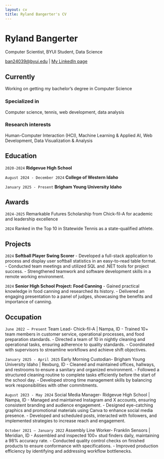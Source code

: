 ```yaml
---
layout: cv
title: Ryland Bangerter's CV
---
```

# Ryland Bangerter
Computer Scientist, BYUI Student, Data Science

<div id="webaddress">
<a href="ban24039@byui.edu">ban24039@byui.edu</a>
| <a href="https://www.linkedin.com/in/rylandbangerter/">My LinkedIn page</a>
</div>


## Currently

Working on getting my bachelor's degree in Computer Science

### Specialized in

Computer science, tennis, web development, data analysis


### Research interests

 Human-Computer Interaction (HCI), Machine Learning & Applied AI, Web Development, Data Visualization & Analysis


## Education

`2020-2024`
__Ridgevue High School__

`August 2024 - December 2024`
__College of Western Idaho__

`January 2025 - Present`
__Brigham Young University Idaho__


## Awards

`2024-2025`
Remarkable Futures Scholarship from Chick-fil-A for academic and leadership excellence

`2024`
Ranked in the Top 10 in Statewide Tennis as a state-qualified athlete.



## Projects

<!-- A list is also available [online](http://scholar.google.co.uk/citations?user=LTOTl0YAAAAJ) -->

`2024`
__Softball Player Swing Scorer__
- Developed a full-stack application to process and display user softball statistics in an easy-to-read table format.
- Conducted team meetings and utilized SQL and .NET tools for project success.
- Strengthened teamwork and software development skills in a remote working environment.

`2024`
__Senior High School Project: Food Canning__
- Gained practical knowledge in food canning and researched its history.
- Delivered an engaging presentation to a panel of judges, showcasing the benefits and importance of canning.



## Occupation

`June 2022 – Present`
Team Lead- Chick-fil-A | Nampa, ID
- Trained 10+ team members in customer service, operational processes, and food preparation standards.
- Directed a team of 10 in nightly cleaning and operational tasks, ensuring adherence to quality standards.
- Coordinated with supervisors to streamline workflows and achieve shift objectives.


`January 2025 - April 2025`
Early Morning Custodian- Brigham Young University Idaho | Rexburg, ID
- Cleaned and maintained offices, hallways, and restrooms to ensure a sanitary and organized environment.
- Followed a structured cleaning routine to complete tasks efficiently before the start of the school day.
- Developed strong time management skills by balancing work responsibilities with other commitments.


`August 2023 - May 2024`
Social Media Manager- Ridgevue High School | Nampa, ID
- Managed and maintained Instagram and X accounts, ensuring consistent branding and audience engagement.
- Designed eye-catching graphics and promotional materials using Canva to enhance social media presence.
- Developed and scheduled posts, interacted with followers, and implemented strategies to increase reach and engagement.


`October 2021 – January 2022`
Assembly Line Worker- Franklin Sensors | Meridian, ID
- Assembled and inspected 100+ stud finders daily, maintaining a 98% accuracy rate.
- Conducted quality control checks on finished products to ensure conformance with specifications.
- Improved production efficiency by identifying and addressing workflow bottlenecks.


<!-- ### Footer

Last updated: July 2025-->